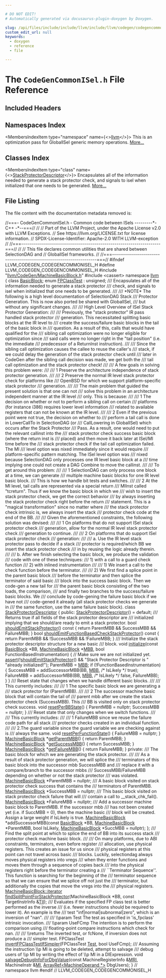 ```yaml
---

# DO NOT EDIT!
# Automatically generated via docusaurus-plugin-doxygen by Doxygen.

slug: /api/files/include/include/llvm/include/llvm/codegen/codegencommonisel-h
custom_edit_url: null
keywords:
  - doxygen
  - reference
  - file

---
```





# The `CodeGenCommonISel.h` File Reference

<DoxygenPage pluginConfig={pluginConfig}>



## Included Headers

<IncludesList>
<IncludesListItem
  filePath="llvm/CodeGen/MachineBasicBlock.h"
  permalink="/docs/api/files/include/include/llvm/include/llvm/codegen/machinebasicblock-h"
  isLocal="true" />
<IncludesListItem
  filePath="cassert"
  permalink=""
  isLocal="false" />
</IncludesList>

## Namespaces Index

<MembersIndex>

<MembersIndexItem
  type="namespace"
  name={<><a href="/docs/api/namespaces/llvm">llvm</a></>}>
This is an optimization pass for GlobalISel generic memory operations. <a href="/docs/api/namespaces/llvm/#details">More...</a>
</MembersIndexItem>

</MembersIndex>

## Classes Index

<MembersIndex>

<MembersIndexItem
  type="class"
  name={<><a href="/docs/api/classes/llvm/stackprotectordescriptor">StackProtectorDescriptor</a></>}>
Encapsulates all of the information needed to generate a stack protector check, and signals to isel when initialized that one needs to be generated. <a href="/docs/api/classes/llvm/stackprotectordescriptor/#details">More...</a>
</MembersIndexItem>

</MembersIndex>


## File Listing

The file content with the documentation metadata removed is:

<ProgramListing>

<Link id="l00001" /><CodeLine lineNumber="1"><Highlight kind="comment">//===- CodeGenCommonISel.h - Common code between ISels ---------&#42;- C++ -&#42;--===//</Highlight><Highlight kind="normal"></Highlight></CodeLine>
<Link id="l00002" /><CodeLine lineNumber="2"><Highlight kind="normal"></Highlight><Highlight kind="comment">//</Highlight><Highlight kind="normal"></Highlight></CodeLine>
<Link id="l00003" /><CodeLine lineNumber="3"><Highlight kind="normal"></Highlight><Highlight kind="comment">// Part of the LLVM Project, under the Apache License v2.0 with LLVM Exceptions.</Highlight><Highlight kind="normal"></Highlight></CodeLine>
<Link id="l00004" /><CodeLine lineNumber="4"><Highlight kind="normal"></Highlight><Highlight kind="comment">// See https://llvm.org/LICENSE.txt for license information.</Highlight><Highlight kind="normal"></Highlight></CodeLine>
<Link id="l00005" /><CodeLine lineNumber="5"><Highlight kind="normal"></Highlight><Highlight kind="comment">// SPDX-License-Identifier: Apache-2.0 WITH LLVM-exception</Highlight><Highlight kind="normal"></Highlight></CodeLine>
<Link id="l00006" /><CodeLine lineNumber="6"><Highlight kind="normal"></Highlight><Highlight kind="comment">//</Highlight><Highlight kind="normal"></Highlight></CodeLine>
<Link id="l00007" /><CodeLine lineNumber="7"><Highlight kind="normal"></Highlight><Highlight kind="comment">//===----------------------------------------------------------------------===//</Highlight><Highlight kind="normal"></Highlight></CodeLine>
<Link id="l00008" /><CodeLine lineNumber="8"><Highlight kind="normal"></Highlight><Highlight kind="comment">//</Highlight><Highlight kind="normal"></Highlight></CodeLine>
<Link id="l00009" /><CodeLine lineNumber="9"><Highlight kind="normal"></Highlight><Highlight kind="comment">// This file declares common utilities that are shared between SelectionDAG and</Highlight><Highlight kind="normal"></Highlight></CodeLine>
<Link id="l00010" /><CodeLine lineNumber="10"><Highlight kind="normal"></Highlight><Highlight kind="comment">// GlobalISel frameworks.</Highlight><Highlight kind="normal"></Highlight></CodeLine>
<Link id="l00011" /><CodeLine lineNumber="11"><Highlight kind="normal"></Highlight><Highlight kind="comment">//</Highlight><Highlight kind="normal"></Highlight></CodeLine>
<Link id="l00012" /><CodeLine lineNumber="12"><Highlight kind="normal"></Highlight><Highlight kind="comment">//===----------------------------------------------------------------------===//</Highlight><Highlight kind="normal"></Highlight></CodeLine>
<Link id="l00013" /><CodeLine lineNumber="13"><Highlight kind="normal"></Highlight></CodeLine>
<Link id="l00014" /><CodeLine lineNumber="14"><Highlight kind="normal"></Highlight><Highlight kind="preprocessor">#ifndef LLVM&#95;CODEGEN&#95;CODEGENCOMMONISEL&#95;H</Highlight><Highlight kind="normal"></Highlight></CodeLine>
<Link id="l00015" /><CodeLine lineNumber="15"><Highlight kind="normal"></Highlight><Highlight kind="preprocessor">#define LLVM&#95;CODEGEN&#95;CODEGENCOMMONISEL&#95;H</Highlight><Highlight kind="normal"></Highlight></CodeLine>
<Link id="l00016" /><CodeLine lineNumber="16"><Highlight kind="normal"></Highlight></CodeLine>
<Link id="l00017" /><CodeLine lineNumber="17"><Highlight kind="normal"></Highlight><Highlight kind="preprocessor">#include &quot;<a href="/docs/api/files/include/include/llvm/include/llvm/codegen/machinebasicblock-h">llvm/CodeGen/MachineBasicBlock.h</a>&quot;</Highlight><Highlight kind="normal"></Highlight></CodeLine>
<Link id="l00018" /><CodeLine lineNumber="18"><Highlight kind="normal"></Highlight><Highlight kind="preprocessor">#include &lt;cassert&gt;</Highlight><Highlight kind="normal"></Highlight></CodeLine>
<Link id="l00019" /><CodeLine lineNumber="19"><Highlight kind="normal"></Highlight><Highlight kind="keyword">namespace </Highlight><Highlight kind="normal"><a href="/docs/api/namespaces/llvm">llvm</a> &#123;</Highlight></CodeLine>
<Link id="l00020" /><CodeLine lineNumber="20"><Highlight kind="normal"></Highlight></CodeLine>
<Link id="l00021" /><CodeLine lineNumber="21"><Highlight kind="normal"></Highlight><Highlight kind="keyword">class </Highlight><Highlight kind="normal"><a href="/docs/api/classes/llvm/basicblock">BasicBlock</a>;</Highlight></CodeLine>
<Link id="l00022" /><CodeLine lineNumber="22"><Highlight kind="normal"></Highlight><Highlight kind="keyword">enum</Highlight><Highlight kind="normal"> <a href="/docs/api/namespaces/llvm/#a76921eddf6329af860916f3278ef1d1d">FPClassTest</a> : unsigned;</Highlight></CodeLine>
<Link id="l00023" /><CodeLine lineNumber="23"><Highlight kind="normal"></Highlight><Highlight kind="comment"></Highlight></CodeLine>
<Link id="l00024" /><CodeLine lineNumber="24"><Highlight kind="comment">/// Encapsulates all of the information needed to generate a stack protector</Highlight></CodeLine>
<Link id="l00025" /><CodeLine lineNumber="25"><Highlight kind="comment">/// check, and signals to isel when initialized that one needs to be generated.</Highlight></CodeLine>
<Link id="l00026" /><CodeLine lineNumber="26"><Highlight kind="comment">///</Highlight></CodeLine>
<Link id="l00027" /><CodeLine lineNumber="27"><Highlight kind="comment">/// &#42;NOTE&#42; The following is a high level documentation of SelectionDAG Stack</Highlight></CodeLine>
<Link id="l00028" /><CodeLine lineNumber="28"><Highlight kind="comment">/// Protector Generation. This is now also ported be shared with GlobalISel,</Highlight></CodeLine>
<Link id="l00029" /><CodeLine lineNumber="29"><Highlight kind="comment">/// but without any significant changes.</Highlight></CodeLine>
<Link id="l00030" /><CodeLine lineNumber="30"><Highlight kind="comment">///</Highlight></CodeLine>
<Link id="l00031" /><CodeLine lineNumber="31"><Highlight kind="comment">/// High Level Overview of ISel Stack Protector Generation:</Highlight></CodeLine>
<Link id="l00032" /><CodeLine lineNumber="32"><Highlight kind="comment">///</Highlight></CodeLine>
<Link id="l00033" /><CodeLine lineNumber="33"><Highlight kind="comment">/// Previously, the &quot;stack protector&quot; IR pass handled stack protector</Highlight></CodeLine>
<Link id="l00034" /><CodeLine lineNumber="34"><Highlight kind="comment">/// generation. This necessitated splitting basic blocks at the IR level to</Highlight></CodeLine>
<Link id="l00035" /><CodeLine lineNumber="35"><Highlight kind="comment">/// create the success/failure basic blocks in the tail of the basic block in</Highlight></CodeLine>
<Link id="l00036" /><CodeLine lineNumber="36"><Highlight kind="comment">/// question. As a result of this, calls that would have qualified for the</Highlight></CodeLine>
<Link id="l00037" /><CodeLine lineNumber="37"><Highlight kind="comment">/// sibling call optimization were no longer eligible for optimization since</Highlight></CodeLine>
<Link id="l00038" /><CodeLine lineNumber="38"><Highlight kind="comment">/// said calls were no longer right in the &quot;tail position&quot; (i.e. the immediate</Highlight></CodeLine>
<Link id="l00039" /><CodeLine lineNumber="39"><Highlight kind="comment">/// predecessor of a ReturnInst instruction).</Highlight></CodeLine>
<Link id="l00040" /><CodeLine lineNumber="40"><Highlight kind="comment">///</Highlight></CodeLine>
<Link id="l00041" /><CodeLine lineNumber="41"><Highlight kind="comment">/// Since the sibling call optimization causes the callee to reuse the caller&#39;s</Highlight></CodeLine>
<Link id="l00042" /><CodeLine lineNumber="42"><Highlight kind="comment">/// stack, if we could delay the generation of the stack protector check until</Highlight></CodeLine>
<Link id="l00043" /><CodeLine lineNumber="43"><Highlight kind="comment">/// later in CodeGen after the sibling call decision was made, we get both the</Highlight></CodeLine>
<Link id="l00044" /><CodeLine lineNumber="44"><Highlight kind="comment">/// tail call optimization and the stack protector check!</Highlight></CodeLine>
<Link id="l00045" /><CodeLine lineNumber="45"><Highlight kind="comment">///</Highlight></CodeLine>
<Link id="l00046" /><CodeLine lineNumber="46"><Highlight kind="comment">/// A few goals in solving this problem were:</Highlight></CodeLine>
<Link id="l00047" /><CodeLine lineNumber="47"><Highlight kind="comment">///</Highlight></CodeLine>
<Link id="l00048" /><CodeLine lineNumber="48"><Highlight kind="comment">///   1 Preserve the architecture independence of stack protector generation.</Highlight></CodeLine>
<Link id="l00049" /><CodeLine lineNumber="49"><Highlight kind="comment">///</Highlight></CodeLine>
<Link id="l00050" /><CodeLine lineNumber="50"><Highlight kind="comment">///   2 Preserve the normal IR level stack protector check for platforms like</Highlight></CodeLine>
<Link id="l00051" /><CodeLine lineNumber="51"><Highlight kind="comment">///      OpenBSD for which we support platform-specific stack protector</Highlight></CodeLine>
<Link id="l00052" /><CodeLine lineNumber="52"><Highlight kind="comment">///      generation.</Highlight></CodeLine>
<Link id="l00053" /><CodeLine lineNumber="53"><Highlight kind="comment">///</Highlight></CodeLine>
<Link id="l00054" /><CodeLine lineNumber="54"><Highlight kind="comment">/// The main problem that guided the present solution is that one can not</Highlight></CodeLine>
<Link id="l00055" /><CodeLine lineNumber="55"><Highlight kind="comment">/// solve this problem in an architecture independent manner at the IR level</Highlight></CodeLine>
<Link id="l00056" /><CodeLine lineNumber="56"><Highlight kind="comment">/// only. This is because:</Highlight></CodeLine>
<Link id="l00057" /><CodeLine lineNumber="57"><Highlight kind="comment">///</Highlight></CodeLine>
<Link id="l00058" /><CodeLine lineNumber="58"><Highlight kind="comment">///   1 The decision on whether or not to perform a sibling call on certain</Highlight></CodeLine>
<Link id="l00059" /><CodeLine lineNumber="59"><Highlight kind="comment">///      platforms (for instance i386) requires lower level information</Highlight></CodeLine>
<Link id="l00060" /><CodeLine lineNumber="60"><Highlight kind="comment">///      related to available registers that can not be known at the IR level.</Highlight></CodeLine>
<Link id="l00061" /><CodeLine lineNumber="61"><Highlight kind="comment">///</Highlight></CodeLine>
<Link id="l00062" /><CodeLine lineNumber="62"><Highlight kind="comment">///   2 Even if the previous point were not true, the decision on whether to</Highlight></CodeLine>
<Link id="l00063" /><CodeLine lineNumber="63"><Highlight kind="comment">///      perform a tail call is done in LowerCallTo in SelectionDAG (or</Highlight></CodeLine>
<Link id="l00064" /><CodeLine lineNumber="64"><Highlight kind="comment">///      CallLowering in GlobalISel) which occurs after the Stack Protector</Highlight></CodeLine>
<Link id="l00065" /><CodeLine lineNumber="65"><Highlight kind="comment">///      Pass. As a result, one would need to put the relevant callinst into the</Highlight></CodeLine>
<Link id="l00066" /><CodeLine lineNumber="66"><Highlight kind="comment">///      stack protector check success basic block (where the return inst is</Highlight></CodeLine>
<Link id="l00067" /><CodeLine lineNumber="67"><Highlight kind="comment">///      placed) and then move it back later at ISel/MI time before the</Highlight></CodeLine>
<Link id="l00068" /><CodeLine lineNumber="68"><Highlight kind="comment">///      stack protector check if the tail call optimization failed. The MI</Highlight></CodeLine>
<Link id="l00069" /><CodeLine lineNumber="69"><Highlight kind="comment">///      level option was nixed immediately since it would require</Highlight></CodeLine>
<Link id="l00070" /><CodeLine lineNumber="70"><Highlight kind="comment">///      platform-specific pattern matching. The ISel level option was</Highlight></CodeLine>
<Link id="l00071" /><CodeLine lineNumber="71"><Highlight kind="comment">///      nixed because SelectionDAG only processes one IR level basic block at a</Highlight></CodeLine>
<Link id="l00072" /><CodeLine lineNumber="72"><Highlight kind="comment">///      time implying one could not create a DAG Combine to move the callinst.</Highlight></CodeLine>
<Link id="l00073" /><CodeLine lineNumber="73"><Highlight kind="comment">///</Highlight></CodeLine>
<Link id="l00074" /><CodeLine lineNumber="74"><Highlight kind="comment">/// To get around this problem:</Highlight></CodeLine>
<Link id="l00075" /><CodeLine lineNumber="75"><Highlight kind="comment">///</Highlight></CodeLine>
<Link id="l00076" /><CodeLine lineNumber="76"><Highlight kind="comment">///   1 SelectionDAG can only process one block at a time, we can generate</Highlight></CodeLine>
<Link id="l00077" /><CodeLine lineNumber="77"><Highlight kind="comment">///      multiple machine basic blocks for one IR level basic block.</Highlight></CodeLine>
<Link id="l00078" /><CodeLine lineNumber="78"><Highlight kind="comment">///      This is how we handle bit tests and switches.</Highlight></CodeLine>
<Link id="l00079" /><CodeLine lineNumber="79"><Highlight kind="comment">///</Highlight></CodeLine>
<Link id="l00080" /><CodeLine lineNumber="80"><Highlight kind="comment">///   2 At the MI level, tail calls are represented via a special return</Highlight></CodeLine>
<Link id="l00081" /><CodeLine lineNumber="81"><Highlight kind="comment">///      MIInst called &quot;tcreturn&quot;. Thus if we know the basic block in which we</Highlight></CodeLine>
<Link id="l00082" /><CodeLine lineNumber="82"><Highlight kind="comment">///      wish to insert the stack protector check, we get the correct behavior</Highlight></CodeLine>
<Link id="l00083" /><CodeLine lineNumber="83"><Highlight kind="comment">///      by always inserting the stack protector check right before the return</Highlight></CodeLine>
<Link id="l00084" /><CodeLine lineNumber="84"><Highlight kind="comment">///      statement. This is a &quot;magical transformation&quot; since no matter where</Highlight></CodeLine>
<Link id="l00085" /><CodeLine lineNumber="85"><Highlight kind="comment">///      the stack protector check intrinsic is, we always insert the stack</Highlight></CodeLine>
<Link id="l00086" /><CodeLine lineNumber="86"><Highlight kind="comment">///      protector check code at the end of the BB.</Highlight></CodeLine>
<Link id="l00087" /><CodeLine lineNumber="87"><Highlight kind="comment">///</Highlight></CodeLine>
<Link id="l00088" /><CodeLine lineNumber="88"><Highlight kind="comment">/// Given the aforementioned constraints, the following solution was devised:</Highlight></CodeLine>
<Link id="l00089" /><CodeLine lineNumber="89"><Highlight kind="comment">///</Highlight></CodeLine>
<Link id="l00090" /><CodeLine lineNumber="90"><Highlight kind="comment">///   1 On platforms that do not support ISel stack protector check</Highlight></CodeLine>
<Link id="l00091" /><CodeLine lineNumber="91"><Highlight kind="comment">///      generation, allow for the normal IR level stack protector check</Highlight></CodeLine>
<Link id="l00092" /><CodeLine lineNumber="92"><Highlight kind="comment">///      generation to continue.</Highlight></CodeLine>
<Link id="l00093" /><CodeLine lineNumber="93"><Highlight kind="comment">///</Highlight></CodeLine>
<Link id="l00094" /><CodeLine lineNumber="94"><Highlight kind="comment">///   2 On platforms that do support ISel stack protector check</Highlight></CodeLine>
<Link id="l00095" /><CodeLine lineNumber="95"><Highlight kind="comment">///      generation:</Highlight></CodeLine>
<Link id="l00096" /><CodeLine lineNumber="96"><Highlight kind="comment">///</Highlight></CodeLine>
<Link id="l00097" /><CodeLine lineNumber="97"><Highlight kind="comment">///     a. Use the IR level stack protector pass to decide if a stack</Highlight></CodeLine>
<Link id="l00098" /><CodeLine lineNumber="98"><Highlight kind="comment">///        protector is required/which BB we insert the stack protector check</Highlight></CodeLine>
<Link id="l00099" /><CodeLine lineNumber="99"><Highlight kind="comment">///        in by reusing the logic already therein.</Highlight></CodeLine>
<Link id="l00100" /><CodeLine lineNumber="100"><Highlight kind="comment">///</Highlight></CodeLine>
<Link id="l00101" /><CodeLine lineNumber="101"><Highlight kind="comment">///     b. After we finish selecting the basic block, we produce the validation</Highlight></CodeLine>
<Link id="l00102" /><CodeLine lineNumber="102"><Highlight kind="comment">///        code with one of these techniques:</Highlight></CodeLine>
<Link id="l00103" /><CodeLine lineNumber="103"><Highlight kind="comment">///          1) with a call to a guard check function</Highlight></CodeLine>
<Link id="l00104" /><CodeLine lineNumber="104"><Highlight kind="comment">///          2) with inlined instrumentation</Highlight></CodeLine>
<Link id="l00105" /><CodeLine lineNumber="105"><Highlight kind="comment">///</Highlight></CodeLine>
<Link id="l00106" /><CodeLine lineNumber="106"><Highlight kind="comment">///        1) We insert a call to the check function before the terminator.</Highlight></CodeLine>
<Link id="l00107" /><CodeLine lineNumber="107"><Highlight kind="comment">///</Highlight></CodeLine>
<Link id="l00108" /><CodeLine lineNumber="108"><Highlight kind="comment">///        2) We first find a splice point in the parent basic block</Highlight></CodeLine>
<Link id="l00109" /><CodeLine lineNumber="109"><Highlight kind="comment">///        before the terminator and then splice the terminator of said basic</Highlight></CodeLine>
<Link id="l00110" /><CodeLine lineNumber="110"><Highlight kind="comment">///        block into the success basic block. Then we code-gen a new tail for</Highlight></CodeLine>
<Link id="l00111" /><CodeLine lineNumber="111"><Highlight kind="comment">///        the parent basic block consisting of the two loads, the comparison,</Highlight></CodeLine>
<Link id="l00112" /><CodeLine lineNumber="112"><Highlight kind="comment">///        and finally two branches to the success/failure basic blocks. We</Highlight></CodeLine>
<Link id="l00113" /><CodeLine lineNumber="113"><Highlight kind="comment">///        conclude by code-gening the failure basic block if we have not</Highlight></CodeLine>
<Link id="l00114" /><CodeLine lineNumber="114"><Highlight kind="comment">///        code-gened it already (all stack protector checks we generate in</Highlight></CodeLine>
<Link id="l00115" /><CodeLine lineNumber="115"><Highlight kind="comment">///        the same function, use the same failure basic block).</Highlight><Highlight kind="normal"></Highlight></CodeLine>
<Link id="l00116" /><CodeLine lineNumber="116" lineLink="/docs/api/classes/llvm/stackprotectordescriptor"><Highlight kind="normal"></Highlight><Highlight kind="keyword">class </Highlight><Highlight kind="normal"><a href="/docs/api/classes/llvm/stackprotectordescriptor/#ad5fb7a049f0def99d06f6d19ef0e5ded">StackProtectorDescriptor</a> &#123;</Highlight></CodeLine>
<Link id="l00117" /><CodeLine lineNumber="117"><Highlight kind="normal"></Highlight><Highlight kind="keyword">public</Highlight><Highlight kind="normal">:</Highlight></CodeLine>
<Link id="l00118" /><CodeLine lineNumber="118" lineLink="/docs/api/classes/llvm/stackprotectordescriptor/#ad5fb7a049f0def99d06f6d19ef0e5ded"><Highlight kind="normal">  <a href="/docs/api/classes/llvm/stackprotectordescriptor/#ad5fb7a049f0def99d06f6d19ef0e5ded">StackProtectorDescriptor</a>() = </Highlight><Highlight kind="keywordflow">default</Highlight><Highlight kind="normal">;</Highlight></CodeLine>
<Link id="l00119" /><CodeLine lineNumber="119"><Highlight kind="normal"></Highlight><Highlight kind="comment"></Highlight></CodeLine>
<Link id="l00120" /><CodeLine lineNumber="120"><Highlight kind="comment">  /// Returns true if all fields of the stack protector descriptor are</Highlight></CodeLine>
<Link id="l00121" /><CodeLine lineNumber="121"><Highlight kind="comment">  /// initialized implying that we should/are ready to emit a stack protector.</Highlight><Highlight kind="normal"></Highlight></CodeLine>
<Link id="l00122" /><CodeLine lineNumber="122" lineLink="/docs/api/classes/llvm/stackprotectordescriptor/#a9f7bb247910a6a75a3b45832033893a9"><Highlight kind="normal">  </Highlight><Highlight kind="keywordtype">bool</Highlight><Highlight kind="normal"> <a href="/docs/api/classes/llvm/stackprotectordescriptor/#a9f7bb247910a6a75a3b45832033893a9">shouldEmitStackProtector</a>()</Highlight><Highlight kind="keyword"> const </Highlight><Highlight kind="normal">&#123;</Highlight></CodeLine>
<Link id="l00123" /><CodeLine lineNumber="123"><Highlight kind="normal">    </Highlight><Highlight kind="keywordflow">return</Highlight><Highlight kind="normal"> ParentMBB &amp;&amp; SuccessMBB &amp;&amp; FailureMBB;</Highlight></CodeLine>
<Link id="l00124" /><CodeLine lineNumber="124"><Highlight kind="normal">  &#125;</Highlight></CodeLine>
<Link id="l00125" /><CodeLine lineNumber="125"><Highlight kind="normal"></Highlight></CodeLine>
<Link id="l00126" /><CodeLine lineNumber="126" lineLink="/docs/api/classes/llvm/stackprotectordescriptor/#ab02aa9780b3650004c5a6dd172020ca4"><Highlight kind="normal">  </Highlight><Highlight kind="keywordtype">bool</Highlight><Highlight kind="normal"> <a href="/docs/api/classes/llvm/stackprotectordescriptor/#ab02aa9780b3650004c5a6dd172020ca4">shouldEmitFunctionBasedCheckStackProtector</a>()</Highlight><Highlight kind="keyword"> const </Highlight><Highlight kind="normal">&#123;</Highlight></CodeLine>
<Link id="l00127" /><CodeLine lineNumber="127"><Highlight kind="normal">    </Highlight><Highlight kind="keywordflow">return</Highlight><Highlight kind="normal"> ParentMBB &amp;&amp; !SuccessMBB &amp;&amp; !FailureMBB;</Highlight></CodeLine>
<Link id="l00128" /><CodeLine lineNumber="128"><Highlight kind="normal">  &#125;</Highlight></CodeLine>
<Link id="l00129" /><CodeLine lineNumber="129"><Highlight kind="normal"></Highlight><Highlight kind="comment"></Highlight></CodeLine>
<Link id="l00130" /><CodeLine lineNumber="130"><Highlight kind="comment">  /// Initialize the stack protector descriptor structure for a new basic</Highlight></CodeLine>
<Link id="l00131" /><CodeLine lineNumber="131"><Highlight kind="comment">  /// block.</Highlight><Highlight kind="normal"></Highlight></CodeLine>
<Link id="l00132" /><CodeLine lineNumber="132" lineLink="/docs/api/classes/llvm/stackprotectordescriptor/#a275ec5215a2578ade2b508eaccf0ddc9"><Highlight kind="normal">  </Highlight><Highlight kind="keywordtype">void</Highlight><Highlight kind="normal"> <a href="/docs/api/classes/llvm/stackprotectordescriptor/#a275ec5215a2578ade2b508eaccf0ddc9">initialize</a>(</Highlight><Highlight kind="keyword">const</Highlight><Highlight kind="normal"> <a href="/docs/api/classes/llvm/basicblock">BasicBlock</a> &#42;BB, <a href="/docs/api/classes/llvm/machinebasicblock">MachineBasicBlock</a> &#42;<a href="/docs/api/files/lib/lib/target/lib/target/arm/armslshardening-cpp/#a5958512eae2979bd2eb383977996a600">MBB</a>,</Highlight></CodeLine>
<Link id="l00133" /><CodeLine lineNumber="133"><Highlight kind="normal">                  </Highlight><Highlight kind="keywordtype">bool</Highlight><Highlight kind="normal"> FunctionBasedInstrumentation) &#123;</Highlight></CodeLine>
<Link id="l00134" /><CodeLine lineNumber="134"><Highlight kind="normal">    </Highlight><Highlight kind="comment">// Make sure we are not initialized yet.</Highlight><Highlight kind="normal"></Highlight></CodeLine>
<Link id="l00135" /><CodeLine lineNumber="135"><Highlight kind="normal">    <a href="/docs/api/files/lib/lib/target/lib/target/amdgpu/silowercontrolflow-cpp/#a4868c5d81c5ccc98c47aeab6244346a0">assert</a>(!<a href="/docs/api/classes/llvm/stackprotectordescriptor/#a9f7bb247910a6a75a3b45832033893a9">shouldEmitStackProtector</a>() &amp;&amp; </Highlight><Highlight kind="stringliteral">&quot;Stack Protector Descriptor is &quot;</Highlight><Highlight kind="normal"></Highlight></CodeLine>
<Link id="l00136" /><CodeLine lineNumber="136"><Highlight kind="normal">                                          </Highlight><Highlight kind="stringliteral">&quot;already initialized!&quot;</Highlight><Highlight kind="normal">);</Highlight></CodeLine>
<Link id="l00137" /><CodeLine lineNumber="137"><Highlight kind="normal">    ParentMBB = <a href="/docs/api/files/lib/lib/target/lib/target/arm/armslshardening-cpp/#a5958512eae2979bd2eb383977996a600">MBB</a>;</Highlight></CodeLine>
<Link id="l00138" /><CodeLine lineNumber="138"><Highlight kind="normal">    </Highlight><Highlight kind="keywordflow">if</Highlight><Highlight kind="normal"> (!FunctionBasedInstrumentation) &#123;</Highlight></CodeLine>
<Link id="l00139" /><CodeLine lineNumber="139"><Highlight kind="normal">      SuccessMBB = addSuccessorMBB(BB, <a href="/docs/api/files/lib/lib/target/lib/target/arm/armslshardening-cpp/#a5958512eae2979bd2eb383977996a600">MBB</a>, </Highlight><Highlight kind="comment">/&#42; IsLikely &#42;/</Highlight><Highlight kind="normal"> </Highlight><Highlight kind="keyword">true</Highlight><Highlight kind="normal">);</Highlight></CodeLine>
<Link id="l00140" /><CodeLine lineNumber="140"><Highlight kind="normal">      FailureMBB = addSuccessorMBB(BB, <a href="/docs/api/files/lib/lib/target/lib/target/arm/armslshardening-cpp/#a5958512eae2979bd2eb383977996a600">MBB</a>, </Highlight><Highlight kind="comment">/&#42; IsLikely &#42;/</Highlight><Highlight kind="normal"> </Highlight><Highlight kind="keyword">false</Highlight><Highlight kind="normal">, FailureMBB);</Highlight></CodeLine>
<Link id="l00141" /><CodeLine lineNumber="141"><Highlight kind="normal">    &#125;</Highlight></CodeLine>
<Link id="l00142" /><CodeLine lineNumber="142"><Highlight kind="normal">  &#125;</Highlight></CodeLine>
<Link id="l00143" /><CodeLine lineNumber="143"><Highlight kind="normal"></Highlight><Highlight kind="comment"></Highlight></CodeLine>
<Link id="l00144" /><CodeLine lineNumber="144"><Highlight kind="comment">  /// Reset state that changes when we handle different basic blocks.</Highlight></CodeLine>
<Link id="l00145" /><CodeLine lineNumber="145"><Highlight kind="comment">  ///</Highlight></CodeLine>
<Link id="l00146" /><CodeLine lineNumber="146"><Highlight kind="comment">  /// This currently includes:</Highlight></CodeLine>
<Link id="l00147" /><CodeLine lineNumber="147"><Highlight kind="comment">  ///</Highlight></CodeLine>
<Link id="l00148" /><CodeLine lineNumber="148"><Highlight kind="comment">  /// 1 The specific basic block we are generating a</Highlight></CodeLine>
<Link id="l00149" /><CodeLine lineNumber="149"><Highlight kind="comment">  /// stack protector for (ParentMBB).</Highlight></CodeLine>
<Link id="l00150" /><CodeLine lineNumber="150"><Highlight kind="comment">  ///</Highlight></CodeLine>
<Link id="l00151" /><CodeLine lineNumber="151"><Highlight kind="comment">  /// 2 The successor machine basic block that will contain the tail of</Highlight></CodeLine>
<Link id="l00152" /><CodeLine lineNumber="152"><Highlight kind="comment">  /// parent mbb after we create the stack protector check (SuccessMBB). This</Highlight></CodeLine>
<Link id="l00153" /><CodeLine lineNumber="153"><Highlight kind="comment">  /// BB is visited only on stack protector check success.</Highlight><Highlight kind="normal"></Highlight></CodeLine>
<Link id="l00154" /><CodeLine lineNumber="154" lineLink="/docs/api/classes/llvm/stackprotectordescriptor/#a2c52761f81703c84723223cb3e21277e"><Highlight kind="normal">  </Highlight><Highlight kind="keywordtype">void</Highlight><Highlight kind="normal"> <a href="/docs/api/classes/llvm/stackprotectordescriptor/#a2c52761f81703c84723223cb3e21277e">resetPerBBState</a>() &#123;</Highlight></CodeLine>
<Link id="l00155" /><CodeLine lineNumber="155"><Highlight kind="normal">    ParentMBB = </Highlight><Highlight kind="keyword">nullptr</Highlight><Highlight kind="normal">;</Highlight></CodeLine>
<Link id="l00156" /><CodeLine lineNumber="156"><Highlight kind="normal">    SuccessMBB = </Highlight><Highlight kind="keyword">nullptr</Highlight><Highlight kind="normal">;</Highlight></CodeLine>
<Link id="l00157" /><CodeLine lineNumber="157"><Highlight kind="normal">  &#125;</Highlight></CodeLine>
<Link id="l00158" /><CodeLine lineNumber="158"><Highlight kind="normal"></Highlight><Highlight kind="comment"></Highlight></CodeLine>
<Link id="l00159" /><CodeLine lineNumber="159"><Highlight kind="comment">  /// Reset state that only changes when we switch functions.</Highlight></CodeLine>
<Link id="l00160" /><CodeLine lineNumber="160"><Highlight kind="comment">  ///</Highlight></CodeLine>
<Link id="l00161" /><CodeLine lineNumber="161"><Highlight kind="comment">  /// This currently includes:</Highlight></CodeLine>
<Link id="l00162" /><CodeLine lineNumber="162"><Highlight kind="comment">  ///</Highlight></CodeLine>
<Link id="l00163" /><CodeLine lineNumber="163"><Highlight kind="comment">  /// 1 FailureMBB since we reuse the failure code path for all stack</Highlight></CodeLine>
<Link id="l00164" /><CodeLine lineNumber="164"><Highlight kind="comment">  /// protector checks created in an individual function.</Highlight></CodeLine>
<Link id="l00165" /><CodeLine lineNumber="165"><Highlight kind="comment">  ///</Highlight></CodeLine>
<Link id="l00166" /><CodeLine lineNumber="166"><Highlight kind="comment">  /// 2.The guard variable since the guard variable we are checking against is</Highlight></CodeLine>
<Link id="l00167" /><CodeLine lineNumber="167"><Highlight kind="comment">  /// always the same.</Highlight><Highlight kind="normal"></Highlight></CodeLine>
<Link id="l00168" /><CodeLine lineNumber="168" lineLink="/docs/api/classes/llvm/stackprotectordescriptor/#a33dac72fe3581c561d8a3922bbf94681"><Highlight kind="normal">  </Highlight><Highlight kind="keywordtype">void</Highlight><Highlight kind="normal"> <a href="/docs/api/classes/llvm/stackprotectordescriptor/#a33dac72fe3581c561d8a3922bbf94681">resetPerFunctionState</a>() &#123; FailureMBB = </Highlight><Highlight kind="keyword">nullptr</Highlight><Highlight kind="normal">; &#125;</Highlight></CodeLine>
<Link id="l00169" /><CodeLine lineNumber="169"><Highlight kind="normal"></Highlight></CodeLine>
<Link id="l00170" /><CodeLine lineNumber="170" lineLink="/docs/api/classes/llvm/stackprotectordescriptor/#a8ad101291a071ef005af5b5653a9c516"><Highlight kind="normal">  <a href="/docs/api/classes/llvm/machinebasicblock">MachineBasicBlock</a> &#42;<a href="/docs/api/classes/llvm/stackprotectordescriptor/#a8ad101291a071ef005af5b5653a9c516">getParentMBB</a>() &#123; </Highlight><Highlight kind="keywordflow">return</Highlight><Highlight kind="normal"> ParentMBB; &#125;</Highlight></CodeLine>
<Link id="l00171" /><CodeLine lineNumber="171" lineLink="/docs/api/classes/llvm/stackprotectordescriptor/#a2aa77282a145eb011d595a554810d367"><Highlight kind="normal">  <a href="/docs/api/classes/llvm/machinebasicblock">MachineBasicBlock</a> &#42;<a href="/docs/api/classes/llvm/stackprotectordescriptor/#a2aa77282a145eb011d595a554810d367">getSuccessMBB</a>() &#123; </Highlight><Highlight kind="keywordflow">return</Highlight><Highlight kind="normal"> SuccessMBB; &#125;</Highlight></CodeLine>
<Link id="l00172" /><CodeLine lineNumber="172" lineLink="/docs/api/classes/llvm/stackprotectordescriptor/#a6dca6975019bcf560ab04e7756cbe3a2"><Highlight kind="normal">  <a href="/docs/api/classes/llvm/machinebasicblock">MachineBasicBlock</a> &#42;<a href="/docs/api/classes/llvm/stackprotectordescriptor/#a6dca6975019bcf560ab04e7756cbe3a2">getFailureMBB</a>() &#123; </Highlight><Highlight kind="keywordflow">return</Highlight><Highlight kind="normal"> FailureMBB; &#125;</Highlight></CodeLine>
<Link id="l00173" /><CodeLine lineNumber="173"><Highlight kind="normal"></Highlight></CodeLine>
<Link id="l00174" /><CodeLine lineNumber="174"><Highlight kind="normal"></Highlight><Highlight kind="keyword">private</Highlight><Highlight kind="normal">:</Highlight><Highlight kind="comment"></Highlight></CodeLine>
<Link id="l00175" /><CodeLine lineNumber="175"><Highlight kind="comment">  /// The basic block for which we are generating the stack protector.</Highlight></CodeLine>
<Link id="l00176" /><CodeLine lineNumber="176"><Highlight kind="comment">  ///</Highlight></CodeLine>
<Link id="l00177" /><CodeLine lineNumber="177"><Highlight kind="comment">  /// As a result of stack protector generation, we will splice the</Highlight></CodeLine>
<Link id="l00178" /><CodeLine lineNumber="178"><Highlight kind="comment">  /// terminators of this basic block into the successor mbb SuccessMBB and</Highlight></CodeLine>
<Link id="l00179" /><CodeLine lineNumber="179"><Highlight kind="comment">  /// replace it with a compare/branch to the successor mbbs</Highlight></CodeLine>
<Link id="l00180" /><CodeLine lineNumber="180"><Highlight kind="comment">  /// SuccessMBB/FailureMBB depending on whether or not the stack protector</Highlight></CodeLine>
<Link id="l00181" /><CodeLine lineNumber="181"><Highlight kind="comment">  /// was violated.</Highlight><Highlight kind="normal"></Highlight></CodeLine>
<Link id="l00182" /><CodeLine lineNumber="182"><Highlight kind="normal">  <a href="/docs/api/classes/llvm/machinebasicblock">MachineBasicBlock</a> &#42;ParentMBB = </Highlight><Highlight kind="keyword">nullptr</Highlight><Highlight kind="normal">;</Highlight></CodeLine>
<Link id="l00183" /><CodeLine lineNumber="183"><Highlight kind="normal"></Highlight><Highlight kind="comment"></Highlight></CodeLine>
<Link id="l00184" /><CodeLine lineNumber="184"><Highlight kind="comment">  /// A basic block visited on stack protector check success that contains the</Highlight></CodeLine>
<Link id="l00185" /><CodeLine lineNumber="185"><Highlight kind="comment">  /// terminators of ParentMBB.</Highlight><Highlight kind="normal"></Highlight></CodeLine>
<Link id="l00186" /><CodeLine lineNumber="186"><Highlight kind="normal">  <a href="/docs/api/classes/llvm/machinebasicblock">MachineBasicBlock</a> &#42;SuccessMBB = </Highlight><Highlight kind="keyword">nullptr</Highlight><Highlight kind="normal">;</Highlight></CodeLine>
<Link id="l00187" /><CodeLine lineNumber="187"><Highlight kind="normal"></Highlight><Highlight kind="comment"></Highlight></CodeLine>
<Link id="l00188" /><CodeLine lineNumber="188"><Highlight kind="comment">  /// This basic block visited on stack protector check failure that will</Highlight></CodeLine>
<Link id="l00189" /><CodeLine lineNumber="189"><Highlight kind="comment">  /// contain a call to &#95;&#95;stack&#95;chk&#95;fail().</Highlight><Highlight kind="normal"></Highlight></CodeLine>
<Link id="l00190" /><CodeLine lineNumber="190"><Highlight kind="normal">  <a href="/docs/api/classes/llvm/machinebasicblock">MachineBasicBlock</a> &#42;FailureMBB = </Highlight><Highlight kind="keyword">nullptr</Highlight><Highlight kind="normal">;</Highlight></CodeLine>
<Link id="l00191" /><CodeLine lineNumber="191"><Highlight kind="normal"></Highlight><Highlight kind="comment"></Highlight></CodeLine>
<Link id="l00192" /><CodeLine lineNumber="192"><Highlight kind="comment">  /// Add a successor machine basic block to ParentMBB. If the successor mbb</Highlight></CodeLine>
<Link id="l00193" /><CodeLine lineNumber="193"><Highlight kind="comment">  /// has not been created yet (i.e. if SuccMBB = 0), then the machine basic</Highlight></CodeLine>
<Link id="l00194" /><CodeLine lineNumber="194"><Highlight kind="comment">  /// block will be created. Assign a large weight if IsLikely is true.</Highlight><Highlight kind="normal"></Highlight></CodeLine>
<Link id="l00195" /><CodeLine lineNumber="195"><Highlight kind="normal">  <a href="/docs/api/classes/llvm/machinebasicblock">MachineBasicBlock</a> &#42;addSuccessorMBB(</Highlight><Highlight kind="keyword">const</Highlight><Highlight kind="normal"> <a href="/docs/api/classes/llvm/basicblock">BasicBlock</a> &#42;BB,</Highlight></CodeLine>
<Link id="l00196" /><CodeLine lineNumber="196"><Highlight kind="normal">                                     <a href="/docs/api/classes/llvm/machinebasicblock">MachineBasicBlock</a> &#42;ParentMBB,</Highlight></CodeLine>
<Link id="l00197" /><CodeLine lineNumber="197"><Highlight kind="normal">                                     </Highlight><Highlight kind="keywordtype">bool</Highlight><Highlight kind="normal"> IsLikely,</Highlight></CodeLine>
<Link id="l00198" /><CodeLine lineNumber="198"><Highlight kind="normal">                                     <a href="/docs/api/classes/llvm/machinebasicblock">MachineBasicBlock</a> &#42;SuccMBB = </Highlight><Highlight kind="keyword">nullptr</Highlight><Highlight kind="normal">);</Highlight></CodeLine>
<Link id="l00199" /><CodeLine lineNumber="199"><Highlight kind="normal">&#125;;</Highlight></CodeLine>
<Link id="l00200" /><CodeLine lineNumber="200"><Highlight kind="normal"></Highlight><Highlight kind="comment"></Highlight></CodeLine>
<Link id="l00201" /><CodeLine lineNumber="201"><Highlight kind="comment">/// Find the split point at which to splice the end of BB into its success stack</Highlight></CodeLine>
<Link id="l00202" /><CodeLine lineNumber="202"><Highlight kind="comment">/// protector check machine basic block.</Highlight></CodeLine>
<Link id="l00203" /><CodeLine lineNumber="203"><Highlight kind="comment">///</Highlight></CodeLine>
<Link id="l00204" /><CodeLine lineNumber="204"><Highlight kind="comment">/// On many platforms, due to ABI constraints, terminators, even before register</Highlight></CodeLine>
<Link id="l00205" /><CodeLine lineNumber="205"><Highlight kind="comment">/// allocation, use physical registers. This creates an issue for us since</Highlight></CodeLine>
<Link id="l00206" /><CodeLine lineNumber="206"><Highlight kind="comment">/// physical registers at this point can not travel across basic</Highlight></CodeLine>
<Link id="l00207" /><CodeLine lineNumber="207"><Highlight kind="comment">/// blocks. Luckily, selectiondag always moves physical registers into vregs</Highlight></CodeLine>
<Link id="l00208" /><CodeLine lineNumber="208"><Highlight kind="comment">/// when they enter functions and moves them through a sequence of copies back</Highlight></CodeLine>
<Link id="l00209" /><CodeLine lineNumber="209"><Highlight kind="comment">/// into the physical registers right before the terminator creating a</Highlight></CodeLine>
<Link id="l00210" /><CodeLine lineNumber="210"><Highlight kind="comment">/// &#96;&#96;Terminator Sequence&#39;&#39;. This function is searching for the beginning of the</Highlight></CodeLine>
<Link id="l00211" /><CodeLine lineNumber="211"><Highlight kind="comment">/// terminator sequence so that we can ensure that we splice off not just the</Highlight></CodeLine>
<Link id="l00212" /><CodeLine lineNumber="212"><Highlight kind="comment">/// terminator, but additionally the copies that move the vregs into the</Highlight></CodeLine>
<Link id="l00213" /><CodeLine lineNumber="213"><Highlight kind="comment">/// physical registers.</Highlight><Highlight kind="normal"></Highlight></CodeLine>
<Link id="l00214" /><CodeLine lineNumber="214"><Highlight kind="normal"><a href="/docs/api/classes/llvm/machinebasicblock/#ae34c996b58df9b9ce6695a0c8b70c533">MachineBasicBlock::iterator</a></Highlight></CodeLine>
<Link id="l00215" /><CodeLine lineNumber="215"><Highlight kind="normal"><a href="/docs/api/namespaces/llvm/#a444e3b411610e3f4275e36386768ce8d">findSplitPointForStackProtector</a>(MachineBasicBlock &#42;BB,</Highlight></CodeLine>
<Link id="l00216" /><CodeLine lineNumber="216"><Highlight kind="normal">                                </Highlight><Highlight kind="keyword">const</Highlight><Highlight kind="normal"> TargetInstrInfo &amp;<a href="/docs/api/files/lib/lib/target/lib/target/hexagon/hexagoncopytocombine-cpp/#a1d40004718218dbdf06b496766299101">TII</a>);</Highlight></CodeLine>
<Link id="l00217" /><CodeLine lineNumber="217"><Highlight kind="normal"></Highlight><Highlight kind="comment"></Highlight></CodeLine>
<Link id="l00218" /><CodeLine lineNumber="218"><Highlight kind="comment">/// Evaluates if the specified FP class test is better performed as the inverse</Highlight></CodeLine>
<Link id="l00219" /><CodeLine lineNumber="219"><Highlight kind="comment">/// (i.e. fewer instructions should be required to lower it).  An example is the</Highlight></CodeLine>
<Link id="l00220" /><CodeLine lineNumber="220"><Highlight kind="comment">/// test &quot;inf|normal|subnormal|zero&quot;, which is an inversion of &quot;nan&quot;.</Highlight></CodeLine>
<Link id="l00221" /><CodeLine lineNumber="221"><Highlight kind="comment">///</Highlight></CodeLine>
<Link id="l00222" /><CodeLine lineNumber="222"><Highlight kind="comment">/// \\param Test The test as specified in &#39;is&#95;fpclass&#39; intrinsic invocation.</Highlight></CodeLine>
<Link id="l00223" /><CodeLine lineNumber="223"><Highlight kind="comment">/// \\param UseFCmp The intention is to perform the comparison using</Highlight></CodeLine>
<Link id="l00224" /><CodeLine lineNumber="224"><Highlight kind="comment">/// floating-point compare instructions which check for nan.</Highlight></CodeLine>
<Link id="l00225" /><CodeLine lineNumber="225"><Highlight kind="comment">///</Highlight></CodeLine>
<Link id="l00226" /><CodeLine lineNumber="226"><Highlight kind="comment">/// \\returns The inverted test, or fcNone, if inversion does not produce a</Highlight></CodeLine>
<Link id="l00227" /><CodeLine lineNumber="227"><Highlight kind="comment">/// simpler test.</Highlight><Highlight kind="normal"></Highlight></CodeLine>
<Link id="l00228" /><CodeLine lineNumber="228"><Highlight kind="normal">FPClassTest <a href="/docs/api/namespaces/llvm/#a233d70e8c37d8bb9dfae64e055c67c29">invertFPClassTestIfSimpler</a>(FPClassTest <a href="/docs/api/namespaces/llvm/#aec7c967a5416fa6e154433965357a50ea0cbc6611f5540bd0809a388dc95a615b">Test</a>, </Highlight><Highlight kind="keywordtype">bool</Highlight><Highlight kind="normal"> UseFCmp);</Highlight></CodeLine>
<Link id="l00229" /><CodeLine lineNumber="229"><Highlight kind="normal"></Highlight><Highlight kind="comment"></Highlight></CodeLine>
<Link id="l00230" /><CodeLine lineNumber="230"><Highlight kind="comment">/// Assuming the instruction \\p MI is going to be deleted, attempt to salvage</Highlight></CodeLine>
<Link id="l00231" /><CodeLine lineNumber="231"><Highlight kind="comment">/// debug users of \\p MI by writing the effect of \\p MI in a DIExpression.</Highlight><Highlight kind="normal"></Highlight></CodeLine>
<Link id="l00232" /><CodeLine lineNumber="232"><Highlight kind="normal"></Highlight><Highlight kind="keywordtype">void</Highlight><Highlight kind="normal"> <a href="/docs/api/namespaces/llvm/#ad80050301ef9c1da322681da46fa097d">salvageDebugInfoForDbgValue</a>(</Highlight><Highlight kind="keyword">const</Highlight><Highlight kind="normal"> MachineRegisterInfo &amp;<a href="/docs/api/files/lib/lib/target/lib/target/aarch64/aarch64advsimdscalarpass-cpp/#aacd2ab195054a3e6a74bfbb9d5d571c8">MRI</a>,</Highlight></CodeLine>
<Link id="l00233" /><CodeLine lineNumber="233"><Highlight kind="normal">                                 MachineInstr &amp;<a href="/docs/api/files/lib/lib/codegen/lib/codegen/globalisel/irtranslator-cpp/#abe44dfdea65b4f7e11e0a608ab708b76">MI</a>,</Highlight></CodeLine>
<Link id="l00234" /><CodeLine lineNumber="234"><Highlight kind="normal">                                 <a href="/docs/api/namespaces/llvm/#ab9c6b351507d3c0730f4290919d43a12">ArrayRef&lt;MachineOperand &#42;&gt;</a> DbgUsers);</Highlight></CodeLine>
<Link id="l00235" /><CodeLine lineNumber="235"><Highlight kind="normal"></Highlight></CodeLine>
<Link id="l00236" /><CodeLine lineNumber="236"><Highlight kind="normal">&#125; </Highlight><Highlight kind="comment">// namespace llvm</Highlight><Highlight kind="normal"></Highlight></CodeLine>
<Link id="l00237" /><CodeLine lineNumber="237"><Highlight kind="normal"></Highlight></CodeLine>
<Link id="l00238" /><CodeLine lineNumber="238"><Highlight kind="normal"></Highlight><Highlight kind="preprocessor">#endif </Highlight><Highlight kind="comment">// LLVM&#95;CODEGEN&#95;CODEGENCOMMONISEL&#95;H</Highlight><Highlight kind="normal"></Highlight></CodeLine>

</ProgramListing>


</DoxygenPage>
